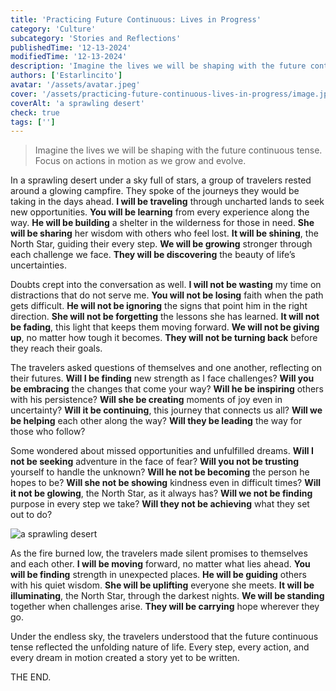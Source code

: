 ```yaml
---
title: 'Practicing Future Continuous: Lives in Progress'
category: 'Culture'
subcategory: 'Stories and Reflections'
publishedTime: '12-13-2024'
modifiedTime: '12-13-2024'
description: 'Imagine the lives we will be shaping with the future continuous tense. Focus on actions in motion as we grow and evolve.'
authors: ['Estarlincito']
avatar: '/assets/avatar.jpeg'
cover: '/assets/practicing-future-continuous-lives-in-progress/image.jpeg'
coverAlt: 'a sprawling desert'
check: true
tags: ['']
---
```


<Introduction>

> Imagine the lives we will be shaping with the future continuous tense. Focus on actions in motion as we grow and evolve.

</Introduction>

<Contents>

In a sprawling desert under a sky full of stars, a group of travelers rested around a glowing campfire. They spoke of the journeys they would be taking in the days ahead. **I will be traveling** through uncharted lands to seek new opportunities. **You will be learning** from every experience along the way. **He will be building** a shelter in the wilderness for those in need. **She will be sharing** her wisdom with others who feel lost. **It will be shining**, the North Star, guiding their every step. **We will be growing** stronger through each challenge we face. **They will be discovering** the beauty of life’s uncertainties.

Doubts crept into the conversation as well. **I will not be wasting** my time on distractions that do not serve me. **You will not be losing** faith when the path gets difficult. **He will not be ignoring** the signs that point him in the right direction. **She will not be forgetting** the lessons she has learned. **It will not be fading**, this light that keeps them moving forward. **We will not be giving up**, no matter how tough it becomes. **They will not be turning back** before they reach their goals.

The travelers asked questions of themselves and one another, reflecting on their futures. **Will I be finding** new strength as I face challenges? **Will you be embracing** the changes that come your way? **Will he be inspiring** others with his persistence? **Will she be creating** moments of joy even in uncertainty? **Will it be continuing**, this journey that connects us all? **Will we be helping** each other along the way? **Will they be leading** the way for those who follow?

Some wondered about missed opportunities and unfulfilled dreams. **Will I not be seeking** adventure in the face of fear? **Will you not be trusting** yourself to handle the unknown? **Will he not be becoming** the person he hopes to be? **Will she not be showing** kindness even in difficult times? **Will it not be glowing**, the North Star, as it always has? **Will we not be finding** purpose in every step we take? **Will they not be achieving** what they set out to do?

<Image
  alt='a sprawling desert'
  src='/assets/practicing-future-continuous-lives-in-progress/image1.jpeg'
/>

As the fire burned low, the travelers made silent promises to themselves and each other. **I will be moving** forward, no matter what lies ahead. **You will be finding** strength in unexpected places. **He will be guiding** others with his quiet wisdom. **She will be uplifting** everyone she meets. **It will be illuminating**, the North Star, through the darkest nights. **We will be standing** together when challenges arise. **They will be carrying** hope wherever they go.

Under the endless sky, the travelers understood that the future continuous tense reflected the unfolding nature of life. Every step, every action, and every dream in motion created a story yet to be written.

THE END.

</Contents>

